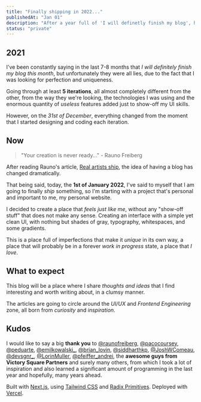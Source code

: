 ```yaml
---
title: "Finally shipping in 2022..."
publishedAt: "Jan 01"
description: "After a year full of 'I will definetly finish my blog', here I am finally shipping it."
status: "private"
---
```


## 2021

I've been constantly saying in the last 7-8 months that _I will definitely finish my blog this month_, but unfortunately they were all lies, due to the fact that I was looking for perfection and uniqueness.

Going through at least **5 iterations**, all almost completely different from the other, from the way they we're looking, the technologies I was using and the enormous quantity of _useless_ features added just to show-off my UI skills.

However, on the _31st of December_, everything changed from the moment that I started designing and coding each iteration.

## Now

> "Your creation is never ready..." - Rauno Freiberg

After reading Rauno's article, [Real artists ship](https://rauno.me/writing/real-artists-ship), the idea of having a blog has changed dramatically.

That being said, today, the **1st of January 2022**, I've said to myself that I am going to finally _ship_ something, so I'm starting with a project that's personal and important to me, my personal website.

I decided to create a place that _feels just like me_, without any "show-off stuff" that does not make any sense. Creating an interface with a simple yet clean UI, with nothing but shades of gray, typography, whitespaces, and some gradients.

This is a place full of imperfections that make it _unique_ in its own way, a place that will probably be in a forever _work in progress_ state, a place that _I love_.

## What to expect

This blog will be a place where I share _thoughts and ideas_ that I find interesting and worth writing about, in a clumsy manner.

The articles are going to circle around the _UI/UX_ and _Frontend Engineering_ zone, all born from _curiosity_ and _inspiration_.

## Kudos

I would like to say a big **thank you** to [@raunofreiberg](https://twitter.com/raunofreiberg), [@pacocoursey](https://twitter.com/pacocoursey), [@peduarte](https://twitter.com/peduarte), [@emilkowalski\_](https://twitter.com/emilkowalski_), [@brian_lovin](https://twitter.com/brian_lovin), [@siddharthkp](https://twitter.com/siddharthkp), [@JoshWComeau](https://twitter.com/JoshWComeau), [@devsgnr\_](https://twitter.com/devsgnr_), [@LorinMuller](https://twitter.com/LorinMuller), [@pfeiffer_andrei](https://twitter.com/pfeiffer_andrei), the **awesome guys from Victory Square Partners** and surely many others, from which I took a lot of inspiration and also learned a significant amount of programming in the last year and hopefully, many years ahead.

Built with [Next.js](https://nextjs.org), using [Tailwind CSS](https://tailwindcss.com/) and [Radix Primitives](https://www.radix-ui.com/). Deployed with [Vercel](https://vercel.com).
